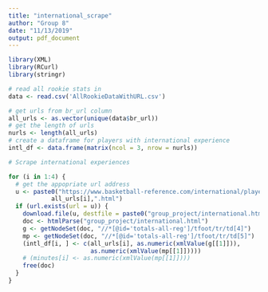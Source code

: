 ```yaml
---
title: "international_scrape"
author: "Group 8"
date: "11/13/2019"
output: pdf_document
---
```


```r
library(XML)
library(RCurl)
library(stringr)

```

```r
# read all rookie stats in
data <- read.csv('AllRookieDataWithURL.csv')
```

```r
# get urls from br_url column
all_urls <- as.vector(unique(data$br_url))
# get the length of urls
nurls <- length(all_urls)
# create a dataframe for players with international experience
intl_df <- data.frame(matrix(ncol = 3, nrow = nurls))
```

```r
# Scrape international experiences

for (i in 1:4) {
  # get the appopriate url address
  u <- paste0("https://www.basketball-reference.com/international/players/",
            all_urls[i],".html")
  if (url.exists(url = u)) {
    download.file(u, destfile = paste0("group_project/international.html"))
    doc <- htmlParse("group_project/international.html")
    g <- getNodeSet(doc, "//*[@id='totals-all-reg']/tfoot/tr/td[4]")
    mp <- getNodeSet(doc, "//*[@id='totals-all-reg']/tfoot/tr/td[5]")
    (intl_df[i, ] <- c(all_urls[i], as.numeric(xmlValue(g[[1]])),
                       as.numeric(xmlValue(mp[[1]]))))
    # (minutes[i] <- as.numeric(xmlValue(mp[[1]])))
    free(doc)
  }
}

```
